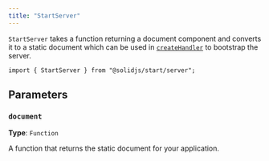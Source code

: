 ```yaml
---
title: "StartServer"
---
```


`StartServer` takes a function returning a document component and converts it to a static document which can be used in [`createHandler`](/solid-start/reference/server/create-handler) to bootstrap the server.

```tsx
import { StartServer } from "@solidjs/start/server";
```

## Parameters

### `document`

**Type**: `Function`

A function that returns the static document for your application.
